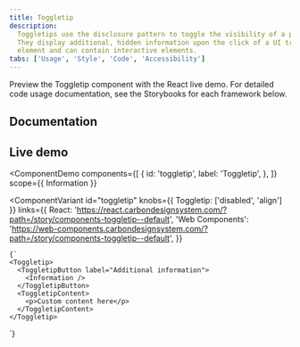 ```yaml
---
title: Toggletip
description:
  Toggletips use the disclosure pattern to toggle the visibility of a popover.
  They display additional, hidden information upon the click of a UI trigger
  element and can contain interactive elements.
tabs: ['Usage', 'Style', 'Code', 'Accessibility']
---
```


<PageDescription>

Preview the Toggletip component with the React live demo. For detailed code
usage documentation, see the Storybooks for each framework below.

</PageDescription>

## Documentation

<Row className="resource-card-group">
<Column colLg={4} colMd={4} noGutterSm>
  <ResourceCard
    subTitle="React"
    href="https://react.carbondesignsystem.com/?path=/story/components-toggletip--default"
    >

<MdxIcon name="react" />

  </ResourceCard>
</Column>
<Column colLg={4} colMd={4} noGutterSm>
  <ResourceCard
      subTitle="Web Components"
      href="https://web-components.carbondesignsystem.com/?path=/story/components-toggletip--default"
      >

<MdxIcon name="webcomponents" />

  </ResourceCard>
</Column>
</Row>

## Live demo


<ComponentDemo
  components={[
    {
      id: 'toggletip',
      label: 'Toggletip',
    },
  ]}
  scope={{ Information }}
>
  <ComponentVariant
    id="toggletip"
    knobs={{ Toggletip: ['disabled', 'align'] }}
    links={{
      React:
        'https://react.carbondesignsystem.com/?path=/story/components-toggletip--default',
      'Web Components':
        'https://web-components.carbondesignsystem.com/?path=/story/components-toggletip--default',
    }}
  >
    {`
    <Toggletip>
      <ToggletipButton label="Additional information">
        <Information />
      </ToggletipButton>
      <ToggletipContent>
        <p>Custom content here</p>
      </ToggletipContent>
    </Toggletip>
  `}
  </ComponentVariant>
</ComponentDemo>
